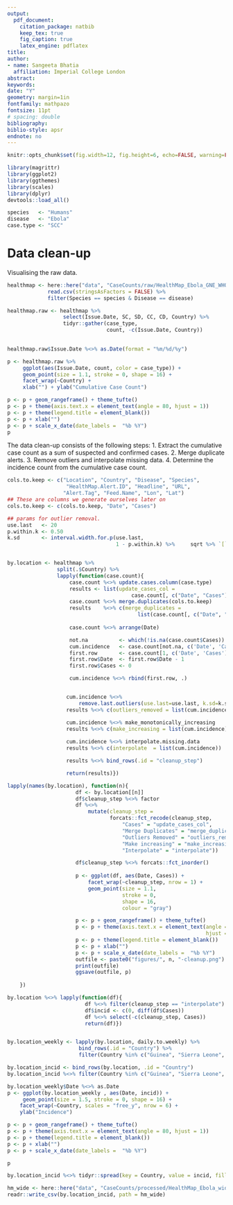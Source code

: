 ```yaml
---
output: 
  pdf_document:
    citation_package: natbib
    keep_tex: true
    fig_caption: true
    latex_engine: pdflatex
title: 
author:
- name: Sangeeta Bhatia
  affiliation: Imperial College London
abstract: 
keywords: 
date: "Y"
geometry: margin=1in
fontfamily: mathpazo
fontsize: 11pt
# spacing: double
bibliography: 
biblio-style: apsr
endnote: no
---
```



```r
knitr::opts_chunk$set(fig.width=12, fig.height=6, echo=FALSE, warning=FALSE, message=FALSE, fig.path = "figures/")

```

```r
library(magrittr)
library(ggplot2)
library(ggthemes)
library(scales)
library(dplyr)
devtools::load_all()

```


```r

species   <- "Humans"
disease   <- "Ebola"
case.type <- "SCC"

```

# Data clean-up

Visualising the raw data.



```r

healthmap <- here::here("data", "CaseCounts/raw/HealthMap_Ebola_GNE_WHO.csv") %>%
             read.csv(stringsAsFactors = FALSE) %>%
             filter(Species == species & Disease == disease)


```

```r

healthmap.raw <- healthmap %>%
                  select(Issue.Date, SC, SD, CC, CD, Country) %>%
                  tidyr::gather(case_type,
                                count, -c(Issue.Date, Country)) 
    

healthmap.raw$Issue.Date %<>% as.Date(format = "%m/%d/%y")

p <- healthmap.raw %>%
     ggplot(aes(Issue.Date, count, color = case_type)) +
     geom_point(size = 1.1, stroke = 0, shape = 16) +
     facet_wrap(~Country) +
     xlab("") + ylab("Cumulative Case Count")

p <- p + geom_rangeframe() + theme_tufte() 
p <- p + theme(axis.text.x = element_text(angle = 80, hjust = 1))
p <- p + theme(legend.title = element_blank())
p <- p + xlab("")
p <- p + scale_x_date(date_labels =  "%b %Y")
p

```
The data clean-up consists of the following steps:
1. Extract the cumulative case count as a sum of suspected and
confirmed cases.
2. Merge duplicate alerts.
3. Remove outliers and interpolate missing data.
4. Determine the incidence count from the cumulative case count.


```r


cols.to.keep <- c("Location", "Country", "Disease", "Species",
                   "HealthMap.Alert.ID", "Headline", "URL",
                  "Alert.Tag", "Feed.Name", "Lon", "Lat")
## These are columns we generate ourselves later on
cols.to.keep <- c(cols.to.keep, "Date", "Cases") 

## params for outlier removal.
use.last   <- 20
p.within.k <- 0.50
k.sd       <- interval.width.for.p(use.last,
                                   1 - p.within.k) %>%     sqrt %>% `[`(2)


by.location <- healthmap %>%
                split(.$Country) %>%
                lapply(function(case.count){
                    case.count %<>% update.cases.column(case.type) 
                    results <- list(update_cases_col =
                                        case.count[, c("Date", "Cases")])
                    case.count %<>% merge.duplicates(cols.to.keep)
                    results    %<>% c(merge_duplicates =
                                          list(case.count[, c("Date", "Cases")]))
                    
                    case.count %<>% arrange(Date) 

                    not.na          <- which(!is.na(case.count$Cases))
                    cum.incidence   <- case.count[not.na, c('Date', 'Cases')]
                    first.row       <- case.count[1, c('Date', 'Cases')]
                    first.row$Date  <- first.row$Date - 1
                    first.row$Cases <- 0

                    cum.incidence %<>% rbind(first.row, .)


                   cum.incidence %<>%
                       remove.last.outliers(use.last=use.last, k.sd=k.sd)
                   results %<>% c(outliers_removed = list(cum.incidence)) 

                   cum.incidence %<>% make_monotonically_increasing
                   results %<>% c(make_increasing = list(cum.incidence))
                    
                   cum.incidence %<>% interpolate.missing.data
                   results %<>% c(interpolate  = list(cum.incidence))

                   results %<>% bind_rows(.id = "cleanup_step")

                   return(results)}) 

```

```r

lapply(names(by.location), function(n){
                      df <- by.location[[n]]
                      df$cleanup_step %<>% factor
                      df %<>%
                          mutate(cleanup_step =
                                 forcats::fct_recode(cleanup_step, 
                                     "Cases" = "update_cases_col",
                                     "Merge Duplicates" = "merge_duplicates",
                                     "Outliers Removed" = "outliers_removed",
                                     "Make increasing" = "make_increasing",
                                     "Interpolate" = "interpolate"))

                      df$cleanup_step %<>% forcats::fct_inorder()
 
                      p <- ggplot(df, aes(Date, Cases)) +
                          facet_wrap(~cleanup_step, nrow = 1) +
                          geom_point(size = 1.1,
                                     stroke = 0,
                                     shape = 16,
                                     colour = "gray") 

                      p <- p + geom_rangeframe() + theme_tufte() 
                      p <- p + theme(axis.text.x = element_text(angle = 80,
                                                                hjust = 1))
                      p <- p + theme(legend.title = element_blank())
                      p <- p + xlab("")
                      p <- p + scale_x_date(date_labels =  "%b %Y")
                      outfile <- paste0("figures/", n, "-cleanup.png")
                      print(outfile)
                      ggsave(outfile, p)
    
    })

```

```r

by.location %<>% lapply(function(df){
                         df %<>% filter(cleanup_step == "interpolate")
                         df$incid <- c(0, diff(df$Cases))
                         df %<>% select(-c(cleanup_step, Cases)) 
                         return(df)})


by.location_weekly <- lapply(by.location, daily.to.weekly) %>%
                       bind_rows(.id = "Country") %>%
                       filter(Country %in% c("Guinea", "Sierra Leone", "Liberia"))

by.location_incid <- bind_rows(by.location, .id = "Country")
by.location_incid %<>% filter(Country %in% c("Guinea", "Sierra Leone", "Liberia"))

```

```r

by.location_weekly$Date %<>% as.Date
p <- ggplot(by.location_weekly , aes(Date, incid)) +
     geom_point(size = 1.5, stroke = 0, shape = 16) +
    facet_wrap(~Country, scales = "free_y", nrow = 6) +
    ylab("Incidence")

p <- p + geom_rangeframe() + theme_tufte() 
p <- p + theme(axis.text.x = element_text(angle = 80, hjust = 1))
p <- p + theme(legend.title = element_blank())
p <- p + xlab("")
p <- p + scale_x_date(date_labels =  "%b %Y")

p

```

```r

by.location_incid %<>% tidyr::spread(key = Country, value = incid, fill = 0)

hm_wide <- here::here("data", "CaseCounts/processed/HealthMap_Ebola_wide.csv")
readr::write_csv(by.location_incid, path = hm_wide)

```
